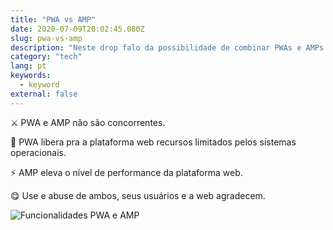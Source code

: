 ```yaml
---
title: "PWA vs AMP"
date: 2020-07-09T20:02:45.080Z
slug: pwa-vs-amp
description: "Neste drop falo da possibilidade de combinar PWAs e AMPs para melhores resultados em ambas soluções."
category: "tech"
lang: pt
keywords:
  - keyword
external: false
---
```



<Drop>

⚔️ PWA e AMP não são concorrentes.

🤖 PWA libera pra a plataforma web recursos limitados pelos sistemas operacionais.

⚡️ AMP eleva o nível de performance da plataforma web.

😋 Use e abuse de ambos, seus usuários e a web agradecem.

![Funcionalidades PWA e AMP](https://pbs.twimg.com/media/EcgzzH0XsAAfwM8?format=jpg&name=small)

</Drop>

